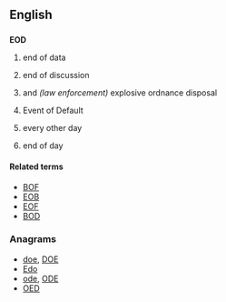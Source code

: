 ==English==

==={{initialism}}===
'''EOD'''

# {{computing}} end of data
# {{Internet slang}} end of discussion
# {{military}} and ''(law enforcement)'' explosive ordnance disposal
# {{finance|legal}} Event of Default
# {{medical}} every other day
# {{business}} end of day

====Related terms====
* [[BOF]]
* [[EOB]]
* [[EOF]]
* [[BOD]]

===Anagrams===
* [[doe#English|doe]], [[DOE#English|DOE]]
* [[Edo#English|Edo]]
* [[ode#English|ode]], [[ODE#English|ODE]]
* [[OED#English|OED]]